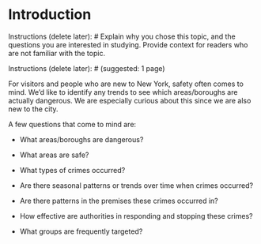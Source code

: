# Introduction



Instructions (delete later):
# Explain why you chose this topic, and the questions you are interested in studying. Provide context for readers who are not familiar with the topic.

Instructions (delete later):
# (suggested: 1 page)



For visitors and people who are new to New York, safety often comes to mind. We'd like to identify any trends to see which areas/boroughs are actually dangerous. We are especially curious about this since we are also new to the city.

A few questions that come to mind are:

- What areas/boroughs are dangerous?

- What areas are safe?

- What types of crimes occurred?

- Are there seasonal patterns or trends over time when crimes occurred?

- Are there patterns in the premises these crimes occurred in?

- How effective are authorities in responding and stopping these crimes?

- What groups are frequently targeted?
